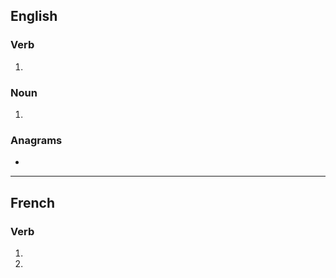 {{also|retracés}}
==English==

===Verb===
{{head|en|verb form}}

# {{en-third-person singular of|retrace}}

===Noun===
{{head|en|noun form}}

# {{plural of|retrace|lang=en}}

===Anagrams===
* {{anagrams|en|a=aceerrst|caterers|reacters|recaster|recrates|terraces}}

----

==French==

===Verb===
{{head|fr|verb form}}

# {{inflection of|retracer||2|s|pres|indc|lang=fr}}
# {{inflection of|retracer||2|s|pres|subj|lang=fr}}